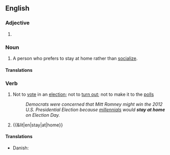 {{also|stay-at-home}}
==English==

===Adjective===
{{en-adj|-}}

# {{alternative spelling of|en|stay-at-home}}

===Noun===
{{en-noun}}

# A person who prefers to stay at home rather than [[socialize]].
#: {{syn|en|homebody}}

====Translations====
{{trans-see|person who prefers to stay at home|homebody}}

===Verb===
{{en-verb|*}}

# Not to [[vote]] in an [[election]]; not to [[turn out]]; not to make it to the [[polls]]
#: ''Democrats were concerned that Mitt Romney might win the 2012 U.S. Presidential Election because [[millennial]]s would '''stay at home''' on Election Day.''
# {{&lit|en|stay|at|home}}

====Translations====
{{trans-top|to not leave one's home}}
* Danish: {{t|da|blive hjemme}}
{{trans-mid}}
{{trans-bottom}}